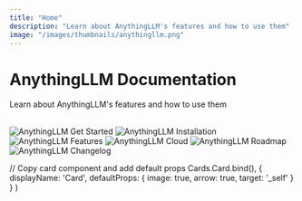 ```yaml
---
title: "Home"
description: "Learn about AnythingLLM's features and how to use them"
image: "/images/thumbnails/anythingllm.png"
---
```




# AnythingLLM Documentation

Learn about AnythingLLM's features and how to use them

<br />

<Cards>
  <Card title="Get Started" href="getting-started/what-is-allm"> 
    <Image
      src="/images/getting-started/thumbnail.png" 
      height={1080} 
      width={1920} 
      quality={100}
      alt="AnythingLLM Get Started"
    />
  </Card>

  <Card title="Installation" href="getting-started/installation/overview"> 
    <Image
      src="/images/getting-started/installation/thumbnail.png" 
      height={1080} 
      width={1920} 
      quality={100}
      alt="AnythingLLM Installation"
    />
  </Card>

  <Card title="Features" href="features/all-features"> 
    <Image
      src="/images/features/thumbnail.png" 
      height={1080} 
      width={1920} 
      quality={100}
      alt="AnythingLLM Features"
    />
  </Card>

  <Card title="AnythingLLM Cloud" href="anythingllm-cloud"> 
    <Image
      src="/images/home/anythingllm-cloud.png" 
      height={1080} 
      width={1920}
      quality={100} 
      alt="AnythingLLM Cloud"
    />
  </Card>

  <Card title="Roadmap" href="product/roadmap"> 
    <Image
      src="/images/product/roadmap/thumbnail.png" 
      height={1080} 
      width={1920} 
      quality={100}
      alt="AnythingLLM Roadmap"
    />
  </Card>

  <Card title="Changelog" href="product/changelog/overview"> 
    <Image
      src="/images/product/changelog/thumbnail.png" 
      height={1080} 
      width={1920} 
      quality={100}
      alt="AnythingLLM Changelog"
    />
  </Card>  
</Cards>

  // Copy card component and add default props
  Cards.Card.bind(),
  {
    displayName: 'Card',
    defaultProps: {
      image: true,
      arrow: true,
      target: '_self'
    }
  }
)

<style global jsx>{`
  img {
    aspect-ratio: 16/9;
    object-fit: cover;
  }
`}</style>
